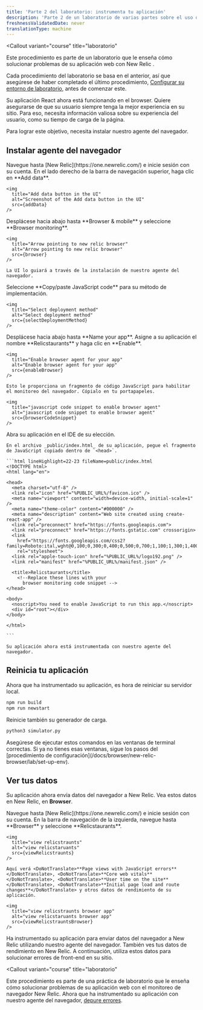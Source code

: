 ```yaml
---
title: 'Parte 2 del laboratorio: instrumenta tu aplicación'
description: 'Parte 2 de un laboratorio de varias partes sobre el uso de monitoreo de navegador New Relic para mejorar su sitio: instrumentado su aplicación React'
freshnessValidatedDate: never
translationType: machine
---
```









<Callout
  variant="course"
  title="laboratorio"
>
  Este procedimiento es parte de un laboratorio que le enseña cómo solucionar problemas de su aplicación web con New Relic <InlinePopover type="browser"/>.

  Cada procedimiento del laboratorio se basa en el anterior, así que asegúrese de haber completado el último procedimiento, [Configurar su entorno de laboratorio](/docs/browser/new-relic-browser/lab/set-up-env/), antes de comenzar este.
</Callout>

Su aplicación React ahora está funcionando en el browser. Quiere asegurarse de que su usuario siempre tenga la mejor experiencia en su sitio. Para eso, necesita información valiosa sobre su experiencia del usuario, como su tiempo de carga de la página.

Para lograr este objetivo, necesita instalar nuestro agente del navegador.

## Instalar agente del navegador

<Steps>
  <Step>
    Navegue hasta [New Relic](https://one.newrelic.com/) e inicie sesión con su cuenta.
  </Step>

  <Step>
    En el lado derecho de la barra de navegación superior, haga clic en <DoNotTranslate>**Add data**</DoNotTranslate>.

    <img
      title="Add data button in the UI"
      alt="Screenshot of the Add data button in the UI"
      src={addData}
    />
  </Step>

  <Step>
    Desplácese hacia abajo hasta <DoNotTranslate>**Browser & mobile**</DoNotTranslate> y seleccione <DoNotTranslate>**Browser monitoring**</DoNotTranslate>.

    <img
      title="Arrow pointing to new relic browser"
      alt="Arrow pointing to new relic browser"
      src={browser}
    />

    La UI lo guiará a través de la instalación de nuestro agente del navegador.
  </Step>

  <Step>
    Seleccione <DoNotTranslate>**Copy/paste JavaScript code**</DoNotTranslate> para su método de implementación.

    <img
      title="Select deployment method"
      alt="Select deployment method"
      src={selectDeploymentMethod}
    />
  </Step>

  <Step>
    Desplácese hacia abajo hasta <DoNotTranslate>**Name your app**</DoNotTranslate>. Asigne a su aplicación el nombre <DoNotTranslate>**Relicstaurants**</DoNotTranslate> y haga clic en <DoNotTranslate>**Enable**</DoNotTranslate>.

    <img
      title="Enable browser agent for your app"
      alt="Enable browser agent for your app"
      src={enableBrowser}
    />

    Esto le proporciona un fragmento de código JavaScript para habilitar el monitoreo del navegador. Cópialo en tu portapapeles.

    <img
      title="javascript code snippet to enable browser agent"
      alt="javascript code snippet to enable browser agent"
      src={browserCodeSnippet}
    />
  </Step>

  <Step>
    Abra su aplicación en el IDE de su elección.

    En el archivo _public/index.html_ de su aplicación, pegue el fragmento de JavaScript copiado dentro de `<head>`.

    ```html lineHighlight=22-23 fileName=public/index.html
    <!DOCTYPE html>
    <html lang="en">

    <head>
      <meta charset="utf-8" />
      <link rel="icon" href="%PUBLIC_URL%/favicon.ico" />
      <meta name="viewport" content="width=device-width, initial-scale=1" />
      <meta name="theme-color" content="#000000" />
      <meta name="description" content="Web site created using create-react-app" />
      <link rel="preconnect" href="https://fonts.googleapis.com">
      <link rel="preconnect" href="https://fonts.gstatic.com" crossorigin>
      <link
        href="https://fonts.googleapis.com/css2?family=Roboto:ital,wght@0,100;0,300;0,400;0,500;0,700;1,100;1,300;1,400;1,500&display=swap"
        rel="stylesheet">
      <link rel="apple-touch-icon" href="%PUBLIC_URL%/logo192.png" />
      <link rel="manifest" href="%PUBLIC_URL%/manifest.json" />

      <title>Relicstaurants</title>
        <!--Replace these lines with your 
          browser monitoring code snippet -->
    </head>

    <body>
      <noscript>You need to enable JavaScript to run this app.</noscript>
      <div id="root"></div>
    </body>

    </html>

    ```

    Su aplicación ahora está instrumentada con nuestro agente del navegador.
  </Step>
</Steps>

## Reinicia tu aplicación

Ahora que ha instrumentado su aplicación, es hora de reiniciar su servidor local.

```bash
npm run build
npm run newstart
```

Reinicie también su generador de carga.

```bash
python3 simulator.py
```

<Callout variant="important">
  Asegúrese de ejecutar estos comandos en las ventanas de terminal correctas. Si ya no tienes esas ventanas, sigue los pasos del [procedimiento de configuración](/docs/browser/new-relic-browser/lab/set-up-env).
</Callout>

## Ver tus datos

Su aplicación ahora envía datos del navegador a New Relic. Vea estos datos en New Relic, en <DoNotTranslate>**Browser**</DoNotTranslate>.

<Steps>
  <Step>
    Navegue hasta [New Relic](https://one.newrelic.com/) e inicie sesión con su cuenta.
  </Step>

  <Step>
    En la barra de navegación de la izquierda, navegue hasta <DoNotTranslate>**Browser**</DoNotTranslate> y seleccione <DoNotTranslate>**Relicstaurants**</DoNotTranslate>.

    <img
      title="view relicstraunts"
      alt="view relicstaruants"
      src={viewRelicstraunts}
    />

    Aquí verá <DoNotTranslate>**Page views with JavaScript errors**</DoNotTranslate>, <DoNotTranslate>**Core web vitals**</DoNotTranslate>, <DoNotTranslate>**User time on the site**</DoNotTranslate>, <DoNotTranslate>**Initial page load and route changes**</DoNotTranslate> y otros datos de rendimiento de su aplicación.

    <img
      title="view relicstraunts browser app"
      alt="view relicstaruants browser app"
      src={viewRelicstrauntsBrowser}
    />
  </Step>
</Steps>

Ha instrumentado su aplicación para enviar datos del navegador a New Relic utilizando nuestro agente del navegador. También ves tus datos de rendimiento en New Relic. A continuación, utiliza estos datos para solucionar errores de front-end en su sitio.

<Callout
  variant="course"
  title="laboratorio"
>
  Este procedimiento es parte de una práctica de laboratorio que le enseña cómo solucionar problemas de su aplicación web con el monitoreo de navegador New Relic. Ahora que ha instrumentado su aplicación con nuestro agente del navegador, [depure errores](/docs/browser/new-relic-browser/lab/debug-errors/).
</Callout>